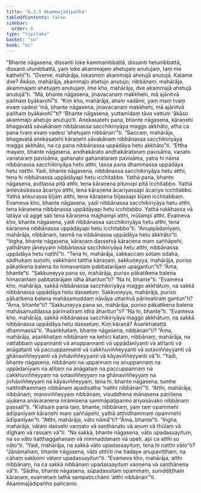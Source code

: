 ```yaml
---
title: "6.2.5 Akammajādipañha"
tableOfContents: false
sidebar:
  order: 6
type: "tipitaka"
basket: "su"
book: "mi"
---
```



<DynamicBreadcrumb />

<Division number="184" book="mi" bookNo="28">

<Paragraph number="1183" book="mi">
“Bhante nāgasena, dissanti loke kammanibbattā, dissanti hetunibbattā, dissanti utunibbattā, yaṃ loke akammajaṃ ahetujaṃ anutujaṃ, taṃ me kathehī”ti. “Dveme, mahārāja, lokasmiṃ akammajā ahetujā anutujā. Katame dve? Ākāso, mahārāja, akammajo ahetujo anutujo; nibbānaṃ, mahārāja, akammajaṃ ahetujaṃ anutujaṃ. Ime kho, mahārāja, dve akammajā ahetujā anutujā”ti.
</Paragraph>

<Paragraph number="1184" book="mi">
“Mā, bhante nāgasena, jinavacanaṃ makkhehi, mā ajānitvā pañhaṃ byākarohī”ti. “Kiṃ kho, mahārāja, ahaṃ vadāmi, yaṃ maṃ tvaṃ evaṃ vadesi ‘mā, bhante nāgasena, jinavacanaṃ makkhehi, mā ajānitvā pañhaṃ byākarohī’”ti? “Bhante nāgasena, yuttamidaṃ tāva vattuṃ ‘ākāso akammajo ahetujo anutujo’ti. Anekasatehi pana, bhante nāgasena, kāraṇehi bhagavatā sāvakānaṃ nibbānassa sacchikiriyāya maggo akkhāto, atha ca pana tvaṃ evaṃ vadesi ‘ahetujaṃ nibbānan’”ti. “Saccaṃ, mahārāja, bhagavatā anekasatehi kāraṇehi sāvakānaṃ nibbānassa sacchikiriyāya maggo akkhāto, na ca pana nibbānassa uppādāya hetu akkhāto”ti.
</Paragraph>

<Paragraph number="1185" book="mi">
“Ettha mayaṃ, bhante nāgasena, andhakārato andhakārataraṃ pavisāma, vanato vanataraṃ pavisāma, gahanato gahanataraṃ pavisāma, yatra hi nāma nibbānassa sacchikiriyāya hetu atthi, tassa pana dhammassa uppādāya hetu natthi. Yadi, bhante nāgasena, nibbānassa sacchikiriyāya hetu atthi, tena hi nibbānassa uppādāyapi hetu icchitabbo.
</Paragraph>

<Paragraph number="1186" book="mi">
Yathā pana, bhante nāgasena, puttassa pitā atthi, tena kāraṇena pitunopi pitā icchitabbo. Yathā antevāsikassa ācariyo atthi, tena kāraṇena ācariyassapi ācariyo icchitabbo. Yathā aṅkurassa bījaṃ atthi, tena kāraṇena bījassapi bījaṃ icchitabbaṃ. Evameva kho, bhante nāgasena, yadi nibbānassa sacchikiriyāya hetu atthi, tena kāraṇena nibbānassa uppādāyapi hetu icchitabbo.
</Paragraph>

<Paragraph number="1187" book="mi">
Yathā rukkhassa vā latāya vā agge sati tena kāraṇena majjhampi atthi, mūlampi atthi. Evameva kho, bhante nāgasena, yadi nibbānassa sacchikiriyāya hetu atthi, tena kāraṇena nibbānassa uppādāyapi hetu icchitabbo”ti.
</Paragraph>

<Paragraph number="1188" book="mi">
“Anuppādanīyaṃ, mahārāja, nibbānaṃ, tasmā na nibbānassa uppādāya hetu akkhāto”ti. “Iṅgha, bhante nāgasena, kāraṇaṃ dassetvā kāraṇena maṃ saññāpehi, yathāhaṃ jāneyyaṃ nibbānassa sacchikiriyāya hetu atthi, nibbānassa uppādāya hetu natthī”ti.
</Paragraph>

<Paragraph number="1189" book="mi">
“Tena hi, mahārāja, sakkaccaṃ sotaṃ odaha, sādhukaṃ suṇohi, vakkhāmi tattha kāraṇaṃ, sakkuṇeyya, mahārāja, puriso pākatikena balena ito himavantaṃ pabbatarājaṃ upagantun”ti? “Āma, bhante”ti. “Sakkuṇeyya pana so, mahārāja, puriso pākatikena balena himavantaṃ pabbatarājaṃ idha āharitun”ti? “Na hi, bhante”ti. “Evameva kho, mahārāja, sakkā nibbānassa sacchikiriyāya maggo akkhātuṃ, na sakkā nibbānassa uppādāya hetu dassetuṃ.
</Paragraph>

<Paragraph number="1190" book="mi">
Sakkuṇeyya, mahārāja, puriso pākatikena balena mahāsamuddaṃ nāvāya uttaritvā pārimatīraṃ gantun”ti? “Āma, bhante”ti? “Sakkuṇeyya pana so, mahārāja, puriso pākatikena balena mahāsamuddassa pārimatīraṃ idha āharitun”ti? “Na hi, bhante”ti. “Evameva kho, mahārāja, sakkā nibbānassa sacchikiriyāya maggo akkhātuṃ, na sakkā nibbānassa uppādāya hetu dassetuṃ. Kiṃ kāraṇā? Asaṅkhatattā dhammassā”ti.
</Paragraph>

<Paragraph number="1191" book="mi">
“Asaṅkhataṃ, bhante nāgasena, nibbānan”ti? “Āma, mahārāja, asaṅkhataṃ nibbānaṃ na kehici kataṃ, nibbānaṃ, mahārāja, na vattabbaṃ uppannanti vā anuppannanti vā uppādanīyanti vā atītanti vā anāgatanti vā paccuppannanti vā cakkhuviññeyyanti vā sotaviññeyyanti vā ghānaviññeyyanti vā jivhāviññeyyanti vā kāyaviññeyyanti vā”ti. “Yadi, bhante nāgasena, nibbānaṃ na uppannaṃ na anuppannaṃ na uppādanīyaṃ na atītaṃ na anāgataṃ na paccuppannaṃ na cakkhuviññeyyaṃ na sotaviññeyyaṃ na ghānaviññeyyaṃ na jivhāviññeyyaṃ na kāyaviññeyyaṃ, tena hi, bhante nāgasena, tumhe natthidhammaṃ nibbānaṃ apadisatha ‘natthi nibbānan’”ti. “Atthi, mahārāja, nibbānaṃ, manoviññeyyaṃ nibbānaṃ, visuddhena mānasena paṇītena ujukena anāvaraṇena nirāmisena sammāpaṭipanno ariyasāvako nibbānaṃ passatī”ti.
</Paragraph>

<Paragraph number="1192" book="mi">
“Kīdisaṃ pana taṃ, bhante, nibbānaṃ, yaṃ taṃ opammehi ādīpanīyaṃ kāraṇehi maṃ saññāpehi, yathā atthidhammaṃ opammehi ādīpanīyan”ti. “Atthi, mahārāja, vāto nāmā”ti? “Āma, bhante”ti. “Iṅgha, mahārāja, vātaṃ dassehi vaṇṇato vā saṇṭhānato vā aṇuṃ vā thūlaṃ vā dīghaṃ vā rassaṃ vā”ti. “Na sakkā, bhante nāgasena, vāto upadassayituṃ, na so vāto hatthaggahaṇaṃ vā nimmaddanaṃ vā upeti, api ca atthi so vāto”ti. “Yadi, mahārāja, na sakkā vāto upadassayituṃ, tena hi natthi vāto”ti? “Jānāmahaṃ, bhante nāgasena, vāto atthīti me hadaye anupaviṭṭhaṃ, na cāhaṃ sakkomi vātaṃ upadassayitun”ti. “Evameva kho, mahārāja, atthi nibbānaṃ, na ca sakkā nibbānaṃ upadassayituṃ vaṇṇena vā saṇṭhānena vā”ti. “Sādhu, bhante nāgasena, sūpadassitaṃ opammaṃ, suniddiṭṭhaṃ kāraṇaṃ, evametaṃ tathā sampaṭicchāmi ‘atthi nibbānan’”ti.

</Paragraph>
</Division>

<Paragraph number="1193" type="center" book="mi">
Akammajādipañho pañcamo.
</Paragraph>